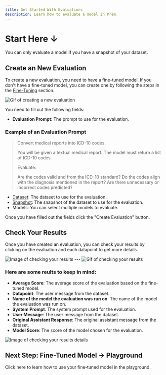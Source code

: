 ```yaml
---
title: Get Started With Evaluations
description: Learn how to evaluate a model in Prem.
---
```


# Start Here ↓
<Note>
    You can only evaluate a model if you have a snapshot of your dataset.
</Note>

## Create an New Evaluation
To create a new evaluation, you need to have a fine-tuned model. If you don't have a fine-tuned model, you can create one by following the steps in the [Fine-Tuning](/finetuning/overview) section.

<img src="https://static.premai.io/prem-saas-docs/evaluations/get-started/step-1-create-evaluations.gif" alt="Gif of creating a new evaluation" />

You need to fill out the following fields:

- **Evaluation Prompt**: The prompt to use for the evaluation.

### Example of an Evaluation Prompt

> Convert medical reports into ICD-10 codes.
>
> You will be given a textual medical report. The model must return a list of ICD-10 codes.
>
> Evaluate:
>
> Are the codes valid and from the ICD-10 standard?
> Do the codes align with the diagnosis mentioned in the report?
> Are there unnecessary or incorrect codes predicted?

- [Dataset](/datasets/overview): The dataset to use for the evaluation.
- [Snapshot](/datasets/snapshots): The snapshot of the dataset to use for the evaluation.
-  Models: You can select multiple models to evaluate.

Once you have filled out the fields click the "Create Evaluation" button.

## Check Your Results

Once you have created an evaluation, you can check your results by clicking on the evaluation and each datapoint to get more details.

<img src="https://static.premai.io/prem-saas-docs/evaluations/get-started/step-2-check-results.png" alt="Image of checking your results" />
---

<img src="https://static.premai.io/prem-saas-docs/evaluations/get-started/step-2-check-results.gif" alt="Gif of checking your results" />

### Here are some reults to keep in mind:
- **Average Score**: The average score of the evaluation based on the fine-tuned model.
- **Datapoint**: The user message from the dataset.
- **Name of the model the evaluation was run on**: The name of the model the evaluation was run on.
- **System Prompt**: The system prompt used for the evaluation.
- **User Message**: The user message from the dataset.
- **Original Assistant Response**: The original assistant message from the dataset.
- **Model Score**: The score of the model chosen for the evaluation.
<img src="https://static.premai.io/prem-saas-docs/evaluations/get-started/step-3-evaluation-result-details.png" alt="Image of checking your results details" />


## Next Step: Fine-Tuned Model → Playground

<Card title="Fine-Tuned Model → Playground" icon="play" href="/playground/overview">
    Click here to learn how to use your fine-tuned model in the playground.
</Card>

